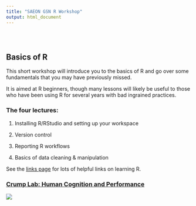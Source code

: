 ```yaml
---
title: "SAEON GSN R Workshop"
output: html_document
---
```


<style type="text/css">
.title {
  display: none;
}

#getting-started img {
  margin-right: 10px;
}

</style>

<div class="row" style="padding-top: 30px;">
<div class="col-sm-6">

# Basics of R

This short workshop will introduce you to the basics of R and go over some fundamentals that you may have previously missed. 

It is aimed at R beginners, though many lessons will likely be useful to those who have been using R for several years with bad ingrained practices. 

### The four lectures:

1. Installing R/RStudio and setting up your workspace

2. Version control

3. Reporting R workflows

4. Basics of data cleaning & manipulation


See the [links page](https://jdmwhite.github.io/SAEON_GSN_R/Links.html) for lots of helpful links on learning R.


</div>
<div class="col-sm-6">

### [Crump Lab: Human Cognition and Performance](https://crumplab.github.io)

<a href = "https://crumplab.github.io">
![](images/logo.png)
</a>
</div>
